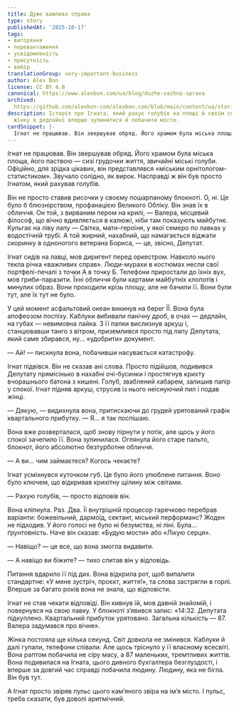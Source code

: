 ```yaml
---
title: Дуже важлива справа
type: story
publishedAt: '2025-10-17'
tags:
- вигоряння
- перевантаження
- усвідомленість
- присутність
- вибір
translationGroup: very-important-business
author: Alex Bon
license: CC BY 4.0
canonical: https://www.alexbon.com/ua/blog/duzhe-vazhna-sprava
archived: 
  https://github.com/alexbon-com/alexbon.com/blob/main/content/ua/stories/duzhe-vazhna-sprava.mdx
description: Історія про Ігната, який рахує голубів на площі й своїм спокоєм змушує
  жінку в дедлайні вперше зупинитися й побачити місто.
cardSnippet: |-
  Ігнат не працював. Він звершував обряд. Його храмом була міська площа, його паствою — сизі грудочки життя, звичайні міські голуби. Офіційно, для зрідка цікавих, він представлявся «міським орнітологом-статистиком». Звучало солідно, як вирок. Насправді ж він був просто Ігнатом, який рахував голубів. 
---
```


Ігнат не працював. Він звершував обряд. Його храмом була міська площа, його паствою — сизі грудочки життя, звичайні міські голуби. Офіційно, для зрідка цікавих, він представлявся «міським орнітологом-статистиком». Звучало солідно, як вирок. Насправді ж він був просто Ігнатом, який рахував голубів.

Він не просто ставив рисочки у своєму пошарпаному блокноті. О, ні. Це було б блюзнірством, профанацією Великого Обліку. Він знав їх в обличчя. Он той, з вирваним пером на крилі, — Валера, місцевий філософ, що вічно вдивляється в калюжі, ніби там показують майбутнє. Кульгає на ліву лапу — Світка, мати-героїня, у якої семеро по лавках у водостічній трубі. А той жирний, нахабний, що намагається віджати скоринку в одноногого ветерана Бориса, — це, звісно, Депутат.

Ігнат сидів на лавці, мов диригент перед оркестром. Навколо нього текла річка «важливих справ». Люди-мурахи в костюмах несли свої портфелі-печалі з точки А в точку Б. Телефони приростали до їхніх вух, мов гриби-паразити. Їхні обличчя були картами майбутніх клопотів і минулих образ. Вони проходили крізь площу, але не бачили її. Вони були тут, але їх тут не було.

У цей момент асфальтовий океан викинув на берег ЇЇ. Вона була апофеозом поспіху. Каблуки вибивали панічну дроб, в очах — дедлайн, на губах — невимовна лайка. З її папки вислизнув аркуш і, станцювавши танго з вітром, приземлився просто під лапу Депутата, який саме збирався, ну... «удобрити» документ.

— Ай! — пискнула вона, побачивши насувається катастрофу.

Ігнат підвівся. Він не сказав ані слова. Просто підійшов, подивився Депутату прямісінько в нахабні очі-бусинки і простягнув крихту вчорашнього батона з кишені. Голуб, зваблений хабарем, залишив папір у спокої. Ігнат підняв аркуш, струсив із нього неіснуючий пил і подав жінці.

— Дякую, — видихнула вона, притискаючи до грудей урятований графік квартального прибутку. — Я... я так поспішаю.

Вона вже розверталася, щоб знову пірнути у потік, але щось у його спокої зачепило її. Вона зупинилася. Оглянула його старе пальто, блокнот, його абсолютно безтурботне обличчя.

— А ви... чим займаєтеся? Когось чекаєте?

Ігнат усміхнувся куточком губ. Це було його улюблене питання. Воно було ключем, що відкривав крихітну щілину між світами.

— Рахую голубів, — просто відповів він.

Вона кліпнула. Раз. Два. Її внутрішній процесор гарячково перебрав варіанти: божевільний, дармоїд, сектант, міський перформанс? Жоден не підходив. У його голосі не було ні безумства, ні ліні. Була... ґрунтовність. Наче він сказав: «Будую мости» або «Лікую серця».

— Навіщо? — це все, що вона змогла видавити.

— А навіщо ви біжите? — тихо спитав він у відповідь.

Питання вдарило її під дих. Вона відкрила рот, щоб випалити стандартне: «У мене зустріч, проєкт, життя!», та слова застрягли в горлі. Вперше за багато років вона не знала, що відповісти.

Ігнат не став чекати відповіді. Він кивнув їй, мов давній знайомій, і повернувся на свою лавку. У блокноті з’явився запис: «14:32. Депутата підкуплено. Квартальний прибуток урятовано. Загальна кількість — 87. Валера задумався про вічне».

Жінка постояла ще кілька секунд. Світ довкола не змінився. Каблуки й далі гупали, телефони співали. Але щось тріснуло у її власному всесвіті. Вона раптом побачила не сіру масу, а 87 маленьких, тремтливих життів. Вона подивилася на Ігната, цього дивного бухгалтера безглуздості, і вперше за довгий час справді побачила людину. Людину, яка не бігла. Він був тут.

А Ігнат просто звіряв пульс цього кам’яного звіра на ім’я місто. І пульс, треба сказати, був доволі аритмічний.
